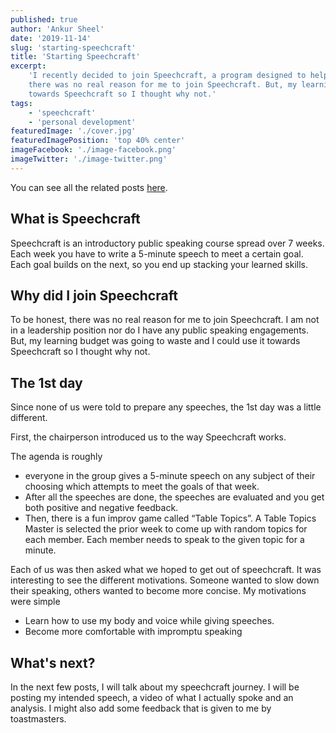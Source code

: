 ```yaml
---
published: true
author: 'Ankur Sheel'
date: '2019-11-14'
slug: 'starting-speechcraft'
title: 'Starting Speechcraft'
excerpt:
    'I recently decided to join Speechcraft, a program designed to help develop public speaking skills. To be honest,
    there was no real reason for me to join Speechcraft. But, my learning budget was going to waste and I could use it
    towards Speechcraft so I thought why not.'
tags:
    - 'speechcraft'
    - 'personal development'
featuredImage: './cover.jpg'
featuredImagePosition: 'top 40% center'
imageFacebook: './image-facebook.png'
imageTwitter: './image-twitter.png'
---
```


You can see all the related posts [here](./tags/speechcraft).

## What is Speechcraft

Speechcraft is an introductory public speaking course spread over 7 weeks. Each week you have to write a 5-minute speech
to meet a certain goal. Each goal builds on the next, so you end up stacking your learned skills.

## Why did I join Speechcraft

To be honest, there was no real reason for me to join Speechcraft. I am not in a leadership position nor do I have any
public speaking engagements. But, my learning budget was going to waste and I could use it towards Speechcraft so I
thought why not.

## The 1st day

Since none of us were told to prepare any speeches, the 1st day was a little different.

First, the chairperson introduced us to the way Speechcraft works.

The agenda is roughly

-   everyone in the group gives a 5-minute speech on any subject of their choosing which attempts to meet the goals of
    that week.
-   After all the speeches are done, the speeches are evaluated and you get both positive and negative feedback.
-   Then, there is a fun improv game called “Table Topics”. A Table Topics Master is selected the prior week to come up
    with random topics for each member. Each member needs to speak to the given topic for a minute.

Each of us was then asked what we hoped to get out of speechcraft. It was interesting to see the different motivations.
Someone wanted to slow down their speaking, others wanted to become more concise. My motivations were simple

-   Learn how to use my body and voice while giving speeches.
-   Become more comfortable with impromptu speaking

## What's next?

In the next few posts, I will talk about my speechcraft journey. I will be posting my intended speech, a video of what I
actually spoke and an analysis. I might also add some feedback that is given to me by toastmasters.
